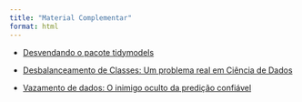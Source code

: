 ```yaml
---
title: "Material Complementar"
format: html
---
```


-   [Desvendando o pacote tidymodels](material_complementar/tidymodels.html "Desvendando o pacote tidymodels"){aria-label="Desvendando o pacote tidymodels"}

-   [Desbalanceamento de Classes: Um problema real em Ciência de Dados](material_complementar/desbalanceamento.html "Desbalanceamento de Classes"){aria-label="Desbalanceamento de Classes"}

-   [Vazamento de dados: O inimigo oculto da predição confiável](material_complementar/vazamento.html "Vazamento de dados"){aria-label="Vazamento de dados"}

